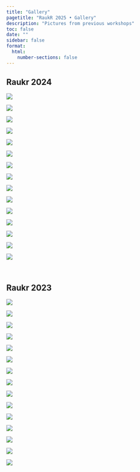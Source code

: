 ```yaml
---
title: "Gallery"
pagetitle: "RaukR 2025 • Gallery"
description: "Pictures from previous workshops"
toc: false
date: ""
sidebar: false
format:
  html:
    number-sections: false
---
```


## Raukr 2024

![](assets/images/raukr-2024/o.webp){group="raukr-2024"}

::: {.raukr-gallery-parent}
::: {.raukr-gallery-child}
![](assets/images/raukr-2024/a.webp){group="raukr-2024"}
:::
::: {.raukr-gallery-child}
![](assets/images/raukr-2024/b.webp){group="raukr-2024"}
:::
::: {.raukr-gallery-child}
![](assets/images/raukr-2024/c.webp){group="raukr-2024"}
:::
::: {.raukr-gallery-child}
![](assets/images/raukr-2024/d.webp){group="raukr-2024"}
:::
::: {.raukr-gallery-child}
![](assets/images/raukr-2024/e.webp){group="raukr-2024"}
:::
::: {.raukr-gallery-child}
![](assets/images/raukr-2024/f.webp){group="raukr-2024"}
:::
::: {.raukr-gallery-child}
![](assets/images/raukr-2024/g.webp){group="raukr-2024"}
:::
::: {.raukr-gallery-child}
![](assets/images/raukr-2024/h.webp){group="raukr-2024"}
:::
::: {.raukr-gallery-child}
![](assets/images/raukr-2024/i.webp){group="raukr-2024"}
:::
::: {.raukr-gallery-child}
![](assets/images/raukr-2024/j.webp){group="raukr-2024"}
:::
::: {.raukr-gallery-child}
![](assets/images/raukr-2024/k.webp){group="raukr-2024"}
:::
::: {.raukr-gallery-child}
![](assets/images/raukr-2024/l.webp){group="raukr-2024"}
:::
::: {.raukr-gallery-child}
![](assets/images/raukr-2024/m.webp){group="raukr-2024"}
:::
::: {.raukr-gallery-child}
![](assets/images/raukr-2024/n.webp){group="raukr-2024"}
:::
:::

<br>

## Raukr 2023

![](assets/images/raukr-2023/s.webp){group="raukr-2023"}

::: {.raukr-gallery-parent}
::: {.raukr-gallery-child}
![](assets/images/raukr-2023/a.webp){group="raukr-2023"}
:::
::: {.raukr-gallery-child}
![](assets/images/raukr-2023/b.webp){group="raukr-2023"}
:::
::: {.raukr-gallery-child}
![](assets/images/raukr-2023/c.webp){group="raukr-2023"}
:::
::: {.raukr-gallery-child}
![](assets/images/raukr-2023/d.webp){group="raukr-2023"}
:::
::: {.raukr-gallery-child}
![](assets/images/raukr-2023/e.webp){group="raukr-2023"}
:::
::: {.raukr-gallery-child}
![](assets/images/raukr-2023/i.webp){group="raukr-2023"}
:::
::: {.raukr-gallery-child}
![](assets/images/raukr-2023/j.webp){group="raukr-2023"}
:::
::: {.raukr-gallery-child}
![](assets/images/raukr-2023/k.webp){group="raukr-2023"}
:::
::: {.raukr-gallery-child}
![](assets/images/raukr-2023/m.webp){group="raukr-2023"}
:::
::: {.raukr-gallery-child}
![](assets/images/raukr-2023/n.webp){group="raukr-2023"}
:::
::: {.raukr-gallery-child}
![](assets/images/raukr-2023/o.webp){group="raukr-2023"}
:::
::: {.raukr-gallery-child}
![](assets/images/raukr-2023/p.webp){group="raukr-2023"}
:::
::: {.raukr-gallery-child}
![](assets/images/raukr-2023/q.webp){group="raukr-2023"}
:::
::: {.raukr-gallery-child}
![](assets/images/raukr-2023/r.webp){group="raukr-2023"}
:::
:::
